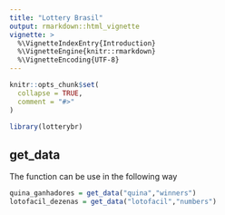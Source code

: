 ```yaml
---
title: "Lottery Brasil"
output: rmarkdown::html_vignette
vignette: >
  %\VignetteIndexEntry{Introduction}
  %\VignetteEngine{knitr::rmarkdown}
  %\VignetteEncoding{UTF-8}
---
```


```r
knitr::opts_chunk$set(
  collapse = TRUE,
  comment = "#>"
)
```

```r
library(lotterybr)
```

## get_data

The function can be use in the following way

```r
quina_ganhadores = get_data("quina","winners")
lotofacil_dezenas = get_data("lotofacil","numbers")
```
